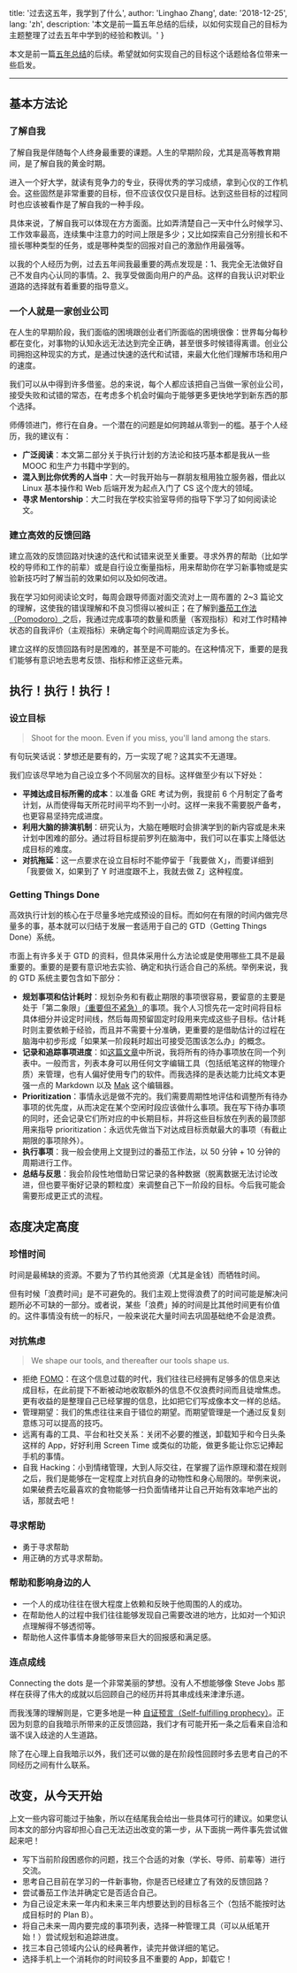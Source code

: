 
  title: '过去这五年，我学到了什么',
  author: 'Linghao Zhang',
  date: '2018-12-25',
  lang: 'zh',
  description: '本文是前一篇五年总结的后续，以如何实现自己的目标为主题整理了过去五年中学到的经验和教训。'
}


<!-- content start here -->

本文是前一篇[五年总结](https://linghao.io/posts/five-year-summary-2013-2018)的后续。希望就如何实现自己的目标这个话题给各位带来一些启发。

---

## 基本方法论

### 了解自我

了解自我是伴随每个人终身最重要的课题。人生的早期阶段，尤其是高等教育期间，是了解自我的黄金时期。

进入一个好大学，就读有竞争力的专业，获得优秀的学习成绩，拿到心仪的工作机会。这些固然是非常重要的目标，但不应该仅仅只是目标。达到这些目标的过程同时也应该被看作是了解自我的一种手段。

具体来说，了解自我可以体现在方方面面。比如弄清楚自己一天中什么时候学习、工作效率最高，连续集中注意力的时间上限是多少；又比如探索自己分别擅长和不擅长哪种类型的任务，或是哪种类型的回报对自己的激励作用最强等。

以我的个人经历为例，过去五年间我最重要的两点发现是：1、我完全无法做好自己不发自内心认同的事情。2、我享受做面向用户的产品。这样的自我认识对职业道路的选择就有着重要的指导意义。

### 一个人就是一家创业公司

在人生的早期阶段，我们面临的困境跟创业者们所面临的困境很像：世界每分每秒都在变化，对事物的认知永远无法达到完全正确，甚至很多时候错得离谱。创业公司拥抱这种现实的方式，是通过快速的迭代和试错，来最大化他们理解市场和用户的速度。

我们可以从中得到许多借鉴。总的来说，每个人都应该把自己当做一家创业公司，接受失败和试错的常态，在考虑多个机会时偏向于能够更多更快地学到新东西的那个选择。

师傅领进门，修行在自身。一个潜在的问题是如何跨越从零到一的槛。基于个人经历，我的建议有：

- **广泛阅读**：本文第二部分关于执行计划的方法论和技巧基本都是我从一些 MOOC 和生产力书籍中学到的。
- **混入到比你优秀的人当中**：大一时我开始与一群朋友租用独立服务器，借此以 Linux 基本操作和 Web 后端开发为起点入门了 CS 这个庞大的领域。
- **寻求 Mentorship**：大二时我在学校实验室导师的指导下学习了如何阅读论文。

### 建立高效的反馈回路

建立高效的反馈回路对快速的迭代和试错来说至关重要。寻求外界的帮助（比如学校的导师和工作的前辈）或是自行设立衡量指标，用来帮助你在学习新事物或是实验新技巧时了解当前的效果如何以及如何改进。

我在学习如何阅读论文时，每周会跟导师面对面交流对上一周布置的 2~3 篇论文的理解，这使我的错误理解和不良习惯得以被纠正；在了解到[番茄工作法（Pomodoro）](https://zh.wikipedia.org/wiki/%E7%95%AA%E8%8C%84%E5%B7%A5%E4%BD%9C%E6%B3%95)之后，我通过完成事项的数量和质量（客观指标）和对工作时精神状态的自我评价（主观指标）来确定每个时间周期应该定为多长。

建立这样的反馈回路有时是困难的，甚至是不可能的。在这种情况下，重要的是我们能够有意识地去思考反馈、指标和修正这些元素。

## 执行！执行！执行！

### 设立目标

> Shoot for the moon. Even if you miss, you'll land among the stars.

有句玩笑话说：梦想还是要有的，万一实现了呢？这其实不无道理。

我们应该尽早地为自己设立多个不同层次的目标。这样做至少有以下好处：

- **平摊达成目标所需的成本**：以准备 GRE 考试为例，我提前 6 个月制定了备考计划，从而使得每天所花时间平均不到一小时。这样一来我不需要脱产备考，也更容易坚持完成进度。
- **利用大脑的排演机制**：研究认为，大脑在睡眠时会排演学到的新内容或是未来计划中困难的部分。通过将目标提前罗列在脑海中，我们可以在事实上降低达成目标的难度。
- **对抗拖延**：这一点要求在设立目标时不能停留于「我要做 X」，而要详细到「我要做 X，如果到了 Y 时进度跟不上，我就去做 Z」这种程度。

### Getting Things Done

高效执行计划的核心在于尽量多地完成预设的目标。而如何在有限的时间内做完尽量多的事，基本就可以归结于发展一套适用于自己的 GTD（Getting Things Done）系统。

市面上有许多关于 GTD 的资料，但具体采用什么方法论或是使用哪些工具不是最重要的。重要的是要有意识地去实验、确定和执行适合自己的系统。举例来说，我的 GTD 系统主要包含如下部分：

- **规划事项和估计耗时**：规划杂务和有截止期限的事项很容易，要留意的主要是处于「第二象限」[（重要但不紧急）](https://en.wikipedia.org/wiki/Time_management#The_Eisenhower_Method)的事项。我个人习惯先花一定时间将目标具体细分并设定时间线，然后每周预留固定时段用来完成这些子目标。估计耗时则主要依赖于经验，而且并不需要十分准确，更重要的是借助估计的过程在脑海中初步形成「如果某一阶段耗时超出可接受范围该怎么办」的概念。
- **记录和追踪事项进度**：如[这篇文章](https://linghao.io/posts/liqi-interview)中所说，我将所有的待办事项放在同一个列表中。一般而言，列表本身可以用任何文字编辑工具（包括纸笔这样的物理介质）来管理，也有人偏好使用专门的软件。而我选择的是表达能力比纯文本更强一点的 Markdown 以及 [Mak](https://inns.studio/mak/) 这个编辑器。
- **Prioritization**：事情永远是做不完的。我们需要周期性地评估和调整所有待办事项的优先度，从而决定在某个空闲时段应该做什么事项。我在写下待办事项的同时，还会记录它们所对应的中长期目标，并将这些目标放在列表的最顶部用来指导 prioritization：永远优先做当下对达成目标贡献最大的事项（有截止期限的事项除外）。
- **执行事项**：我一般会使用上文提到过的番茄工作法，以 50 分钟 + 10 分钟的周期进行工作。
- **总结与反思**：我会阶段性地借助日常记录的各种数据（脱离数据无法讨论改进，但也要平衡好记录的颗粒度）来调整自己下一阶段的目标。今后我可能会需要形成更正式的流程。

## 态度决定高度

### 珍惜时间

时间是最稀缺的资源。不要为了节约其他资源（尤其是金钱）而牺牲时间。

但有时候「浪费时间」是不可避免的。我们主观上觉得浪费了的时间可能是解决问题所必不可缺的一部分。或者说，某些「浪费」掉的时间是比其他时间更有价值的。这件事情没有统一的标尺，一般来说花大量时间去巩固基础绝不会是浪费。

### 对抗焦虑

> We shape our tools, and thereafter our tools shape us.

- 拒绝 [FOMO](https://en.wikipedia.org/wiki/Fear_of_missing_out)：在这个信息过载的时代，我们往往已经拥有足够多的信息来达成目标，在此前提下不断被动地收取额外的信息不仅浪费时间而且徒增焦虑。更有收益的是整理自己已经掌握的信息，比如把它们写成像本文一样的总结。
- 管理期望：我们的焦虑往往来自于错位的期望。而期望管理是一个通过反复刻意练习可以提高的技巧。
- 远离有毒的工具、平台和社交关系：关闭不必要的推送，卸载知乎和今日头条这样的 App，好好利用 Screen Time 或类似的功能，做更多能让你忘记捧起手机的事情。
- 自我 Hacking：小到情绪管理，大到人际交往，在掌握了运作原理和潜在规则之后，我们是能够在一定程度上对抗自身的动物性和身心局限的。举例来说，如果破费去吃最喜欢的食物能够一扫负面情绪并让自己开始有效率地产出的话，那就去吧！

### 寻求帮助

- 勇于寻求帮助
- 用正确的方式寻求帮助。

### 帮助和影响身边的人

- 一个人的成功往往在很大程度上依赖和反映于他周围的人的成功。
- 在帮助他人的过程中我们往往能够发现自己需要改进的地方，比如对一个知识点理解得不够透彻等。
- 帮助他人这件事情本身能够带来巨大的回报感和满足感。

### 连点成线

Connecting the dots 是一个非常美丽的梦想。没有人不想能够像 Steve Jobs 那样在获得了伟大的成就以后回顾自己的经历并将其串成线来津津乐道。

而我浅薄的理解则是，它更多地是一种 [自证预言（Self-fulfilling prophecy）](https://zh.wikipedia.org/wiki/%E8%87%AA%E8%AF%81%E9%A2%84%E8%A8%80)。正因为刻意的自我暗示所带来的正反馈回路，我们才有可能开拓一条之后看来自洽和谐不误入歧途的人生道路。

除了在心理上自我暗示以外，我们还可以做的是在阶段性回顾时多去思考自己的不同经历之间有什么联系。

## 改变，从今天开始

上文一些内容可能过于抽象，所以在结尾我会给出一些具体可行的建议。如果您认同本文的部分内容却担心自己无法迈出改变的第一步，从下面挑一两件事先尝试做起来吧！

- 写下当前阶段困惑你的问题，找三个合适的对象（学长、导师、前辈等）进行交流。
- 思考自己目前在学习的一件新事物，你是否已经建立了有效的反馈回路？
- 尝试番茄工作法并确定它是否适合自己。
- 为自己设定未来一年内和未来三年内想要达到的目标各三个（包括不能按时达成目标时的 Plan B）。
- 将自己未来一周内要完成的事项列表，选择一种管理工具（可以从纸笔开始！）尝试规划和追踪进度。
- 找三本自己领域内公认的经典著作，读完并做详细的笔记。
- 选择手机上一个消耗你的时间较多且不重要的 App，卸载它！